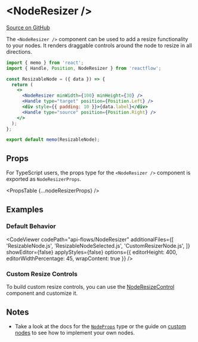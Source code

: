 
# &lt;NodeResizer />

[Source on GitHub](https://github.com/wbkd/react-flow/blob/f919cb152dd5a92ec3b4d7e4568ffe099bc2af39/packages/react/src/additional-components/NodeResizer/NodeResizer.tsx#L7)

The `<NodeResizer />` component can be used to add a resize functionality to your
nodes. It renders draggable controls around the node to resize in all directions.

```jsx
import { memo } from 'react';
import { Handle, Position, NodeResizer } from 'reactflow';

const ResizableNode = ({ data }) => {
  return (
    <>
      <NodeResizer minWidth={100} minHeight={30} />
      <Handle type="target" position={Position.Left} />
      <div style={{ padding: 10 }}>{data.label}</div>
      <Handle type="source" position={Position.Right} />
    </>
  );
};

export default memo(ResizableNode);
```

## Props

For TypeScript users, the props type for the `<NodeResizer />` component is exported
as `NodeResizerProps`.

<PropsTable {...nodeResizerProps} />

## Examples

### Default Behavior

<CodeViewer
  codePath="api-flows/NodeResizer"
  additionalFiles={[
    'ResizableNode.js',
    'ResizableNodeSelected.js',
    'CustomResizerNode.js',
  ]}
  showEditor={false}
  applyStyles={false}
  options={{ editorHeight: 400, editorWidthPercentage: 45, wrapContent: true }}
/>

### Custom Resize Controls

To build custom resize controls, you can use the [NodeResizeControl](./NodeResizeControl) component and customize it.

## Notes

- Take a look at the docs for the [`NodeProps`](../types/NodeProps) type or the
  guide on [custom nodes](/react-flow/docs/guides/custom-nodes) to see how to
  implement your own nodes.
